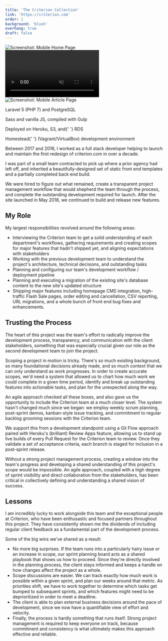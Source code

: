 ```yaml
---
title: 'The Criterion Collection'
link: 'https://criterion.com'
order: 1
background: 'blush'
overhang: true
draft: false
---
```




<Gallery>
  <GalleryItem>
    <Browser>
      <Still src={imageDesktopCriterionHome} alt="Screenshot: Desktop Home Page"  />
    </Browser>
  </GalleryItem>

<GalleryItem>
  <Device>
    <img src={imageMobileCriterionHome} alt="Screenshot: Mobile Home Page" />
  </Device>
</GalleryItem>

<GalleryItem>
  <Browser>
    <Still src={imageDesktopCriterionFilm} alt="Screenshot: Desktop Film Page" />
  </Browser>
</GalleryItem>

<GalleryItem>
  <Browser>
    <Video autoPlay loop muted>
      <source src={videoCriterionMP4Slideshow} type="video/mp4" />
    </Video>
  </Browser>
</GalleryItem>

<GalleryItem>
  <Device>
    <img src={imageMobileCriterionArticle} alt="Screenshot: Mobile Article Page" />
  </Device>
</GalleryItem>

<GalleryItem>
  <Browser>
    <Still
      src={imageDesktopCriterionCollection}
      alt="Screenshot: Desktop Collection Page"
    />
  </Browser>
</GalleryItem>

</Gallery>

<PostColumn theme={_frontmatter.background}>

<Stack theme={_frontmatter.background}>
  <List>
    <ListItem>
      <p>Laravel 5 (PHP 7) and PostgreSQL</p>
    </ListItem>
    <ListItem>
      <p>Sass and vanilla JS, compiled with Gulp</p>
    </ListItem>
    <ListItem>
      <p>
        Deployed on Heroku, S3, and{' '}
        <Link to="https://aws.amazon.com/rds/">RDS</Link>
      </p>
    </ListItem>
    <ListItem>
      <p>
        <Link to="https://github.com/laravel/homestead">Homestead</Link>{' '}
        (Vagrant/VirtualBox) development environment
      </p>
    </ListItem>
  </List>
</Stack>

<Markdown>

Between 2017 and 2018, I worked as a full stack developer helping to launch and maintain the first redesign of <Link to="https://criterion.com">criterion.com</Link> in over a decade.

I was part of a small team contracted to pick up where a prior agency had left off, and inherited a beautifully-designed set of static front end templates and a partially completed back end build.

We were hired to figure out what remained, create a transparent project management workflow that would shepherd the team through the process, and complete the outstanding development required for launch. After the site launched in May 2018, we continued to build and release new features.

## My Role

My largest responsibilities revolved around the following areas:

- Interviewing the Criterion team to get a solid understanding of each department's workflows, gathering requirements and creating scopes for major features that hadn't shipped yet, and aligning expectations with stakeholders
- Working with the previous development team to understand the project's architecture, technical decisions, and outstanding tasks
- Planning and configuring our team's development workflow / deployment pipeline
- Planning and executing a migration of the existing site's database content to the new site's updated structure
- Shipping major features including homepage CMS integration, high-traffic Flash Sale pages, order editing and cancellation, CSV reporting, URL migrations, and a whole bunch of front end bug fixes and enhancements.

</Markdown>

<Browser description="A partial view of Criterion's Flash Sale page. This event is held twice a year and drives huge bursts of traffic to the site for 24 hours at a time.">
  <Still
    src={imageDesktopCriterionFlashSale}
    alt="Screenshot: 24-Hour Flash Sale page"
  />
</Browser>

<Markdown>

## Trusting the Process

The heart of this project was the team's effort to radically improve the development process, transparency, and communication with the client stakeholders, something that was especially crucial given our role as the second development team to join the project.

Scoping a project in motion is tricky. There's so much existing background, so many foundational decisions already made, and so much context that we can only understand as work progresses. In order to create accurate scopes, we'd need a system that allowed us to chart how much work we could complete in a given time period, identify and break up outstanding features into actionable tasks, and plan for the unexpected along the way.

An agile approach checked all these boxes, and also gave us the opportunity to include the Criterion team at a much closer level. The system hasn't changed much since we began: we employ weekly scrum planning, post-sprint demos, kanban-style issue tracking, and commitment to regular backlog grooming sessions with the Criterion team.

We support this from a development standpoint using a Git Flow approach paired with Heroku's (brilliant) Review Apps feature, allowing us to stand up live builds of every Pull Request for the Criterion team to review. Once they validate a set of acceptance criteria, each branch is staged for inclusion in a post-sprint release.

Without a strong project management process, creating a window into the team's progress and developing a shared understanding of this project's scope would be impossible. An agile approach, coupled with a high degree of sprint visibility and direct collaboration from the stakeholders, has been critical in collectively defining and understanding a shared vision of success.

## Lessons

I am incredibly lucky to work alongside this team and the exceptional people at Criterion, who have been enthusastic and focused partners throughout this project. They have consistently shown me the dividends of including regular client feedback as a fundamental part of the development process.

Some of the big wins we've shared as a result:

- No more big surprises. If the team runs into a particularly hairy issue or an increase in scope, our sprint planning board acts as a shared playbook that shows us how to proceed. Since they're directly involved in the planning process, the client stays informed and keeps a handle on how changes affect the project as a whole.
- Scope discussions are easier. We can track exactly how much work is possible within a given sprint, and plan our weeks around that metric. As priorities shift, we have to work together to determine which tasks get bumped to subsequent sprints, and which features might need to be deprioritized in order to meet a deadline.
- The client is able to plan external business decisions around the pace of development, since we now have a quantifiable view of effort and velocity.
- Finally, the process is hardly something that runs itself. Strong project management is required to keep everyone on track, because commitment and consistency is what ultimately makes this approach effective and reliable.

</Markdown>

</PostColumn>

